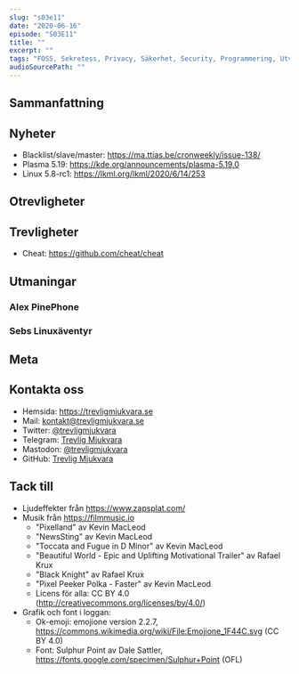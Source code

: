 ```yaml
---
slug: "s03e11"
date: "2020-06-16"
episode: "S03E11"
title: ""
excerpt: "" 
tags: "FOSS, Sekretess, Privacy, Säkerhet, Security, Programmering, Utveckling, RaspberryPi, PinePhone, Technology, Linux, Open Source, git, vim, Raspberry Pi, ROCKPro64, SpaceX, PodcastAddict, Lenovo, Thinkpad, Thinkstation, Nextcloud, Bryan Lunduke"
audioSourcePath: ""
---
```


## Sammanfattning

## Nyheter
- Blacklist/slave/master: https://ma.ttias.be/cronweekly/issue-138/ 
- Plasma 5.19: https://kde.org/announcements/plasma-5.19.0
- Linux 5.8-rc1: https://lkml.org/lkml/2020/6/14/253

## Otrevligheter

## Trevligheter
- Cheat: https://github.com/cheat/cheat

## Utmaningar
### Alex PinePhone

### Sebs Linuxäventyr

## Meta

## Kontakta oss

- Hemsida: https://trevligmjukvara.se
- Mail: kontakt@trevligmjukvara.se
- Twitter: [@trevligmjukvara](https://twitter.com/trevligmjukvara)
- Telegram: [Trevlig Mjukvara](https://t.me/trevligmjukvara)
- Mastodon: [@trevligmjukvara](https://mastodon.linuxkompis.se/@trevligmjukvara)
- GitHub: [Trevlig Mjukvara](https://github.com/trevligmjukvara)

## Tack till

- Ljudeffekter från https://www.zapsplat.com/
- Musik från https://filmmusic.io
  - "Pixelland" av Kevin MacLeod
  - "NewsSting" av Kevin MacLeod
  - "Toccata and Fugue in D Minor" av Kevin MacLeod
  - "Beautiful World - Epic and Uplifting Motivational Trailer" av Rafael Krux
  - "Black Knight" av Rafael Krux
  - "Pixel Peeker Polka - Faster" av Kevin MacLeod
  - Licens för alla: CC BY 4.0 (http://creativecommons.org/licenses/by/4.0/)
- Grafik och font i loggan:
  - Ok-emoji: emojione version 2.2.7, https://commons.wikimedia.org/wiki/File:Emojione_1F44C.svg (CC BY 4.0)
  - Font: Sulphur Point av Dale Sattler, https://fonts.google.com/specimen/Sulphur+Point (OFL)
